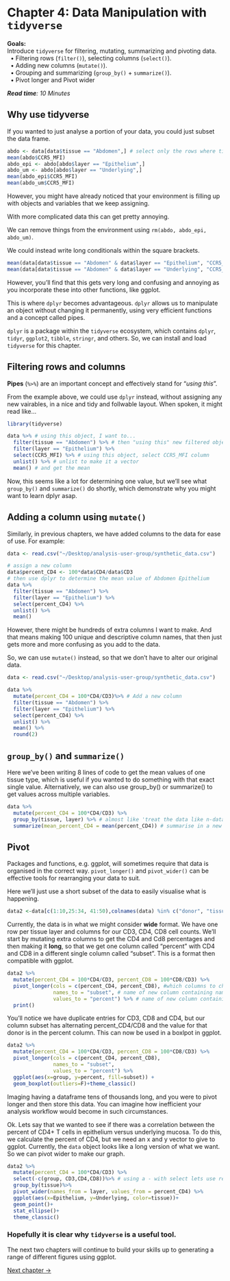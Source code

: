 

# Chapter 4: Data Manipulation with `tidyverse`

<div class="hint-goals">      
**Goals:**     
Introduce `tidyverse` for filtering, mutating, summarizing and pivoting data.    
&nbsp;&nbsp;&#8226; Filtering rows (`filter()`), selecting columns (`select()`).    
&nbsp;&nbsp;&#8226; Adding new columns (`mutate()`).    
&nbsp;&nbsp;&#8226; Grouping and summarizing (`group_by()` + `summarize()`).    
&nbsp;&nbsp;&#8226; Pivot longer and Pivot wider   
</div>

<read-time><i>**Read time**: 10 Minutes</i></read-time>

<wimr>

## Why use tidyverse

If you wanted to just analyse a portion of your data, you could just subset the data frame.

```r

abdo <- data[data$tissue == "Abdomen",] # select only the rows where tissue contains Abdomen
mean(abdo$CCR5_MFI)
abdo_epi <- abdo[abdo$layer == "Epithelium",]
abdo_um <- abdo[abdo$layer == "Underlying",]
mean(abdo_epi$CCR5_MFI)
mean(abdo_um$CCR5_MFI)

```

<div class="hint-warn">      
However, you might have already noticed that your environment is filling up with objects and variables that we keep assigning.     
</div>

With more complicated data this can get pretty annoying. 

We can remove things from the environment using `rm(abdo, abdo_epi, abdo_um)`. 

We could instead write long conditionals within the square brackets. 

```r
mean(data[data$tissue == "Abdomen" & data$layer == "Epithelium", "CCR5_MFI"])
mean(data[data$tissue == "Abdomen" & data$layer == "Underlying", "CCR5_MFI"])
```

However, you'll find that this gets very long and confusing and annoying as you incorporate these into other functions, like ggplot. 

This is where `dplyr` becomes advantageous. `dplyr` allows us to manipulate an object without changing it permanently, using very efficient functions and a concept called pipes. 

`dplyr` is a package within the `tidyverse` ecosystem, which contains `dplyr`, `tidyr`, `ggplot2`, `tibble`, `stringr`, and others. So, we can install and load `tidyverse` for this chapter.

<wimr>

## Filtering rows and columns

**Pipes** (`%>%`) are an important concept and effectively stand for "*using this*". 

From the example above, we could use `dplyr` instead, without assigning any new vairables, in a nice and tidy and follwable layout. When spoken, it might read like...

```r
library(tidyverse)
```


```r
data %>% # using this object, I want to...
  filter(tissue == "Abdomen") %>% # then "using this" new filtered object
  filter(layer == "Epithelium") %>% 
  select(CCR5_MFI) %>% # using this object, select CCR5_MFI column
  unlist() %>% # unlist to make it a vector
  mean() # and get the mean
```

Now, this seems like a lot for determining one value, but we'll see what `group_by()` and `summarize()` do shortly, which demonstrate why you might want to learn dplyr asap. 

<wimr>

## Adding a column using `mutate()`

Similarly, in previous chapters, we have added columns to the data for ease of use. For example:

```r
data <- read.csv("~/Desktop/analysis-user-group/synthetic_data.csv")
```


```r
# assign a new column
data$percent_CD4 <- 100*data$CD4/data$CD3
# then use dplyr to determine the mean value of Abdomen Epithelium
data %>% 
  filter(tissue == "Abdomen") %>% 
  filter(layer == "Epithelium") %>% 
  select(percent_CD4) %>% 
  unlist() %>% 
  mean()
```

However, there might be hundreds of extra columns I want to make. And that means making 100 unique and descriptive column names, that then just gets more and more confusing as you add to the data. 

So, we can use `mutate()` instead, so that we don't have to alter our original data. 

```r
data <- read.csv("~/Desktop/analysis-user-group/synthetic_data.csv")
```


```r
data %>%
  mutate(percent_CD4 = 100*CD4/CD3)%>% # Add a new column
  filter(tissue == "Abdomen") %>% 
  filter(layer == "Epithelium") %>% 
  select(percent_CD4) %>% 
  unlist() %>% 
  mean() %>%
  round(2)
```

<wimr>

## `group_by()` and `summarize()`

Here we've been writing 8 lines of code to get the mean values of one tissue type, which is useful if you wanted to do something with that exact single value. Alternatively, we can also use group_by() or summarize() to get values across multiple variables. 

```r
data %>% 
  mutate(percent_CD4 = 100*CD4/CD3) %>%
  group_by(tissue, layer) %>% # almost like 'treat the data like n-data frames per combinations of tissue and layer
  summarize(mean_percent_CD4 = mean(percent_CD4)) # summarise in a new table
```
<wimr>

## Pivot

Packages and functions, e.g. ggplot, will sometimes require that data is organised in the correct way. `pivot_longer()` and `pivot_wider()` can be effective tools for rearranging your data to suit. 

Here we'll just use a short subset of the data to easily visualise what is happening. 

```r
data2 <-data[c(1:10,25:34, 41:50),colnames(data) %in% c("donor", "tissue", "layer", 'group', "CD3", "CD4", "CD8")]
```

Currently, the data is in what we might consider **wide** format. We have one row per tissue layer and columns for our CD3, CD4, CD8 cell counts. We'll start by mutating extra columns to get the CD4 and Cd8 percentages and then making it **long**, so that we get one column called "percent" with CD4 and CD8 in a different single column called "subset". This is a format then compatible with ggplot. 

```r
data2 %>% 
  mutate(percent_CD4 = 100*CD4/CD3, percent_CD8 = 100*CD8/CD3) %>%
  pivot_longer(cols = c(percent_CD4, percent_CD8), #which columns to choose for elongating
               names_to = "subset", # name of new column containing names
               values_to = "percent") %>% # name of new column containing values
  print()
```

You'll notice we have duplicate entries for CD3, CD8 and CD4, but our column subset has alternating percent_CD4/CD8 and the value for that donor is in the percent column. This can now be used in a boxlpot in ggplot.

```r
data2 %>% 
  mutate(percent_CD4 = 100*CD4/CD3, percent_CD8 = 100*CD8/CD3) %>%
  pivot_longer(cols = c(percent_CD4, percent_CD8), 
               names_to = "subset", 
               values_to = "percent") %>%
  ggplot(aes(x=group, y=percent, fill=subset)) + 
  geom_boxplot(outliers=F)+theme_classic()
```


<div class="hint-info">      
Imaging having a dataframe tens of thousands long, and you were to pivot longer and then store this data. You can imagine how inefficient your analysis workflow would become in such circumstances.    
</div>

Ok. Lets say that we wanted to see if there was a correlation between the percent of CD4+ T cells in epithelium versus underlying mucosa. To do this, we calculate the percent of CD4, but we need an x and y vector to give to ggplot. Currently, the `data` object looks like a long version of what we want. So we can pivot wider to make our graph.

```r
data2 %>% 
  mutate(percent_CD4 = 100*CD4/CD3) %>%
  select(-c(group, CD3,CD4,CD8))%>% # using a - with select lets use remove, instead of select a given column. 
  group_by(tissue)%>%
  pivot_wider(names_from = layer, values_from = percent_CD4) %>%
  ggplot(aes(x=Epithelium, y=Underlying, color=tissue))+
  geom_point()+ 
  stat_ellipse()+
  theme_classic()
```

<wimr>

### Hopefully it is clear why `tidyverse` is a useful tool. 

The next two chapters will continue to build your skills up to generating a range of different figures using ggplot.

[Next chapter →](https://drthomasoneil.github.io/analysis-user-group/r-tutorial/_book/chapter-5-data-visualisation-with-ggplot2.html) 

<div id="quote-box" style="text-align:center; font-style:italic; margin-top:20px; margin-bottom:20px;"></div>
